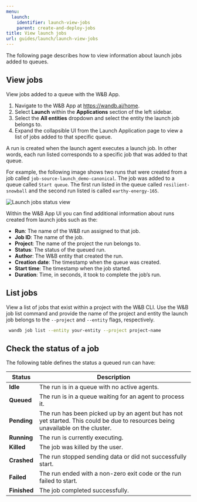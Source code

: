 ```yaml
---
menu:
  launch:
    identifier: launch-view-jobs
    parent: create-and-deploy-jobs
title: View launch jobs
url: guides/launch/launch-view-jobs
---
```


The following page describes how to view information about launch jobs added to queues.

## View jobs

View jobs added to a queue with the W&B App.

1. Navigate to the W&B App at https://wandb.ai/home.
2. Select **Launch** within the **Applications** section of the left sidebar.
3. Select the **All entities** dropdown and select the entity the launch job belongs to.
4. Expand the collapsible UI from the Launch Application page to view a list of jobs added to that specific queue.

<Note>
A run is created when the launch agent executes a launch job. In other words, each run listed corresponds to a specific job that was added to that queue.
</Note>

For example, the following image shows two runs that were created from a job called `job-source-launch_demo-canonical`. The job was added to a queue called `Start queue`. The first run listed in the queue called `resilient-snowball` and the second run listed is called `earthy-energy-165`.


<Frame>
    <img src="/images/launch/launch_jobs_status.png" alt="Launch jobs status view"  />
</Frame>

Within the W&B App UI you can find additional information about runs created from launch jobs such as the:
   - **Run**: The name of the W&B run assigned to that job.
   - **Job ID**: The name of the job. 
   - **Project**: The name of the project the run belongs to.
   - **Status**: The status of the queued run. 
   - **Author**: The W&B entity that created the run.
   - **Creation date**: The timestamp when the queue was created.
   - **Start time**: The timestamp when the job started.
   - **Duration**: Time, in seconds, it took to complete the job’s run.

## List jobs 
View a list of jobs that exist within a project with the W&B CLI. Use the W&B job list command and provide the name of the project and entity the launch job belongs to the `--project` and `--entity` flags, respectively. 

```bash
 wandb job list --entity your-entity --project project-name
```

## Check the status of a job

The following table defines the status a queued run can have:


| Status | Description |
| --- | --- |
| **Idle** | The run is in a queue with no active agents. |
| **Queued** | The run is in a queue waiting for an agent to process it. |
| **Pending** | The run has been picked up by an agent but has not yet started. This could be due to resources being unavailable on the cluster. |
| **Running** | The run is currently executing. |
| **Killed** | The job was killed by the user. |
| **Crashed** | The run stopped sending data or did not successfully start. |
| **Failed** | The run ended with a non-zero exit code or the run failed to start. |
| **Finished** | The job completed successfully. |